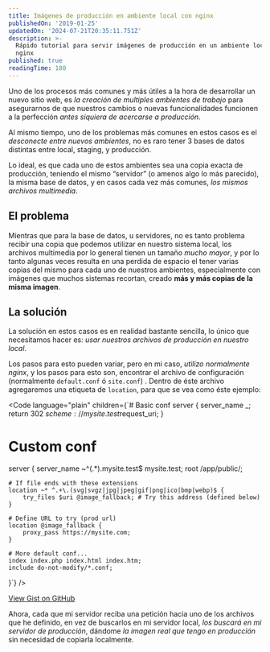 ```yaml
---
title: Imágenes de producción en ambiente local con nginx
publishedOn: '2019-01-25'
updatedOn: '2024-07-21T20:35:11.751Z'
description: >-
  Rápido tutorial para servir imágenes de producción en un ambiente local con
  nginx
published: true
readingTime: 180
---
```



Uno de los procesos más comunes y más útiles a la hora de desarrollar un nuevo 
sitio web, es _la creación de multiples ambientes de trabajo_ para asegurarnos de 
que nuestros cambios o nuevas funcionalidades funcionen a la perfección _antes 
siquiera de acercarse a producción_.

Al mismo tiempo, uno de los problemas más comunes en estos casos es el _desconecte 
entre nuevos ambientes_, no es raro tener 3 bases de datos distintas entre local, 
staging, y producción.

Lo ideal, es que cada uno de estos ambientes sea una copia exacta de producción, 
teniendo el mismo “servidor” (o amenos algo lo más parecido), la misma base de datos, 
y en casos cada vez más comunes, _los mismos archivos multimedia_.

## El problema

Mientras que para la base de datos, u servidores, no es tanto problema recibir 
una copia que podemos utilizar en nuestro sistema local, los archivos multimedia 
por lo general tienen un tamaño _mucho mayor_, y por lo tanto algunas veces resulta 
en una perdida de espacio el tener varias copias del mismo para cada uno de nuestros 
ambientes, especialmente con imágenes que muchos sistemas recortan, creado **más y 
más copias de la misma imagen**.

## La solución

La solución en estos casos es en realidad bastante sencilla, lo único que necesitamos 
hacer es: _usar nuestros archivos de producción en nuestro local_.

Los pasos para esto pueden variar, pero en mi caso, _utilizo normalmente nginx_, 
y los pasos para esto son, encontrar el archivo de configuración (normalmente `default.conf` 
ó `site.conf`) . Dentro de éste archivo agregaremos una etiqueta de `location`, 
para que se vea como éste ejemplo:

<Code
    language="plain"
    children={`# Basic conf
server {
	server_name  _;
	return 302 $scheme://mysite.test$request_uri;
}

# Custom conf
server {
	server_name ~^(.*)\.mysite\.test$ mysite.test;
	root /app/public/;

	# If file ends with these extensions
	location ~* ^.+\.(svg|svgz|jpg|jpeg|gif|png|ico|bmp|webp)$ {
		try_files $uri @image_fallback; # Try this address (defined below)
	}

	# Define URL to try (prod url)
	location @image_fallback {
		proxy_pass https://mysite.com;
	}

	# More default conf...
	index index.php index.html index.htm;
	include do-not-modify/*.conf;
}`}
/>

[View Gist on GitHub](https://gist.github.com/emeaguiar/aa8998e75094197f9a8197073ac936eb)

Ahora, cada que mi servidor reciba una petición hacia uno de los archivos que he 
definido, en vez de buscarlos en mi servidor local, _los buscará en mi servidor 
de producción_, dándome _la imagen real que tengo en producción_ sin necesidad de 
copiarla localmente.
